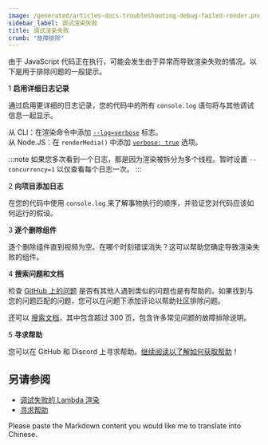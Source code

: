 ```yaml
---
image: /generated/articles-docs-troubleshooting-debug-failed-render.png
sidebar_label: 调试渲染失败
title: 调试渲染失败
crumb: "故障排除"
---
```


由于 JavaScript 代码正在执行，可能会发生由于异常而导致渲染失败的情况。以下是用于排除问题的一般提示。

<Step>1</Step> <strong>启用详细日志记录</strong>

通过启用更详细的日志记录，您的代码中的所有 `console.log` 语句将与其他调试信息一起显示。

从 CLI：在渲染命令中添加 [`--log=verbose`](/docs/cli/render#--log) 标志。  
从 Node.JS：在 `renderMedia()` 中添加 [`verbose: true`](/docs/renderer/render-media#verbose) 选项。

:::note
如果您多次看到一个日志，那是因为渲染被拆分为多个线程。暂时设置 `--concurrency=1` 以仅查看每个日志一次。
:::

<Step>2</Step> <strong>向项目添加日志</strong>

在您的代码中使用 `console.log` 来了解事物执行的顺序，并验证您对代码应该如何运行的假设。

<Step>3</Step> <strong>逐个删除组件</strong>

逐个删除组件直到视频为空。在哪个时刻错误消失？这可以帮助您确定导致渲染失败的组件。

<Step>4</Step> <strong>搜索问题和文档</strong>

检查 [GitHub 上的问题](https://github.com/remotion-dev/remotion/issues) 是否有其他人遇到类似的问题也是有帮助的。如果找到与您的问题匹配的问题，您可以在问题下添加评论以帮助社区排除问题。

还可以 [搜索文档](/search)，其中包含超过 300 页，包含许多常见问题的故障排除说明。

<Step>5</Step> <strong>寻求帮助</strong>

您可以在 GitHub 和 Discord 上寻求帮助。[继续阅读以了解如何获取帮助](/docs/get-help)！

## 另请参阅

- [调试失败的 Lambda 渲染](/docs/lambda/troubleshooting/debug)
- [寻求帮助](/docs/get-help) 



Please paste the Markdown content you would like me to translate into Chinese.
